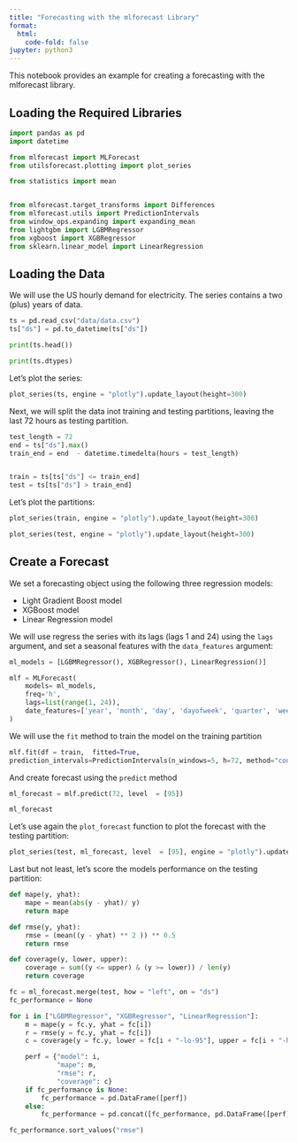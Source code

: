 ```yaml
---
title: "Forecasting with the mlforecast Library"
format:
  html:
    code-fold: false
jupyter: python3
---
```


This notebook provides an example for creating a forecasting with the mlforecast library.


## Loading the Required Libraries

```python
import pandas as pd
import datetime

from mlforecast import MLForecast
from utilsforecast.plotting import plot_series

from statistics import mean


from mlforecast.target_transforms import Differences
from mlforecast.utils import PredictionIntervals
from window_ops.expanding import expanding_mean
from lightgbm import LGBMRegressor
from xgboost import XGBRegressor
from sklearn.linear_model import LinearRegression
```

## Loading the Data

We will use the US hourly demand for electricity. The series contains a two (plus) years of data.

```python
ts = pd.read_csv("data/data.csv")
ts["ds"] = pd.to_datetime(ts["ds"])

print(ts.head())

print(ts.dtypes)

```


Let's plot the series:

```python
plot_series(ts, engine = "plotly").update_layout(height=300)
```


Next, we will split the data inot training and testing partitions, leaving the last 72 hours as testing partition.

```python
test_length = 72
end = ts["ds"].max()
train_end = end  - datetime.timedelta(hours = test_length)


train = ts[ts["ds"] <= train_end]
test = ts[ts["ds"] > train_end]
```


Let's plot the partitions:
```python
plot_series(train, engine = "plotly").update_layout(height=300)
```

```python
plot_series(test, engine = "plotly").update_layout(height=300)
```

## Create a Forecast

We set a forecasting object using the following three regression models:

- Light Gradient Boost model
- XGBoost model
- Linear Regression model

We will use regress the series with its lags (lags 1 and 24) using the `lags` argument, and set a seasonal features with the `data_features` argument:

```python
ml_models = [LGBMRegressor(), XGBRegressor(), LinearRegression()]

mlf = MLForecast(
    models= ml_models,  
    freq='h', 
    lags=list(range(1, 24)),  
    date_features=['year', 'month', 'day', 'dayofweek', 'quarter', 'week', 'hour'],  # Date features to use as regressors
)

```

We will use the `fit` method to train the model on the training partition

```python
mlf.fit(df = train,  fitted=True, 
prediction_intervals=PredictionIntervals(n_windows=5, h=72, method="conformal_distribution" ))

```

And create forecast using the `predict` method

```python
ml_forecast = mlf.predict(72, level  = [95])

ml_forecast
```


Let's use again the `plot_forecast` function to plot the forecast with the testing partition:

```python
plot_series(test, ml_forecast, level  = [95], engine = "plotly").update_layout(height=300)
```

Last but not least, let's score the models performance on the testing partition:

```python
def mape(y, yhat):
    mape = mean(abs(y - yhat)/ y) 
    return mape

def rmse(y, yhat):
    rmse = (mean((y - yhat) ** 2 )) ** 0.5
    return rmse

def coverage(y, lower, upper):
    coverage = sum((y <= upper) & (y >= lower)) / len(y)
    return coverage

```


```python
fc = ml_forecast.merge(test, how = "left", on = "ds")
fc_performance = None

for i in ["LGBMRegressor", "XGBRegressor", "LinearRegression"]:
    m = mape(y = fc.y, yhat = fc[i])
    r = rmse(y = fc.y, yhat = fc[i])
    c = coverage(y = fc.y, lower = fc[i + "-lo-95"], upper = fc[i + "-hi-95"])

    perf = {"model": i,
            "mape": m,
            "rmse": r,
            "coverage": c}
    if fc_performance is None:
        fc_performance = pd.DataFrame([perf])
    else:
        fc_performance = pd.concat([fc_performance, pd.DataFrame([perf])])

fc_performance.sort_values("rmse")

```